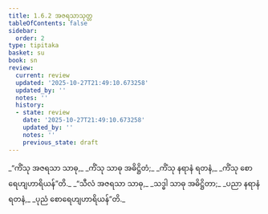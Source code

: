 ```yaml
---
title: 1.6.2 အဇရသာသုတ္တ
tableOfContents: false
sidebar:
  order: 2
type: tipitaka
basket: su
book: sn
review:
  current: review
  updated: '2025-10-27T21:49:10.673258'
  updated_by: ''
  notes: ''
  history:
  - state: review
    date: '2025-10-27T21:49:10.673258'
    updated_by: ''
    notes: ''
    previous_state: draft
---
```



<ReviewStatus review={frontmatter.review} showDetails={true} />

<HypothesisAnnotation frontmatter={frontmatter} />

<DynamicBreadcrumb />

<Division number="52" book="sn" e="ch" v="18" p="287">

<Paragraph number="290" type="verses" book="sn">
_“ကိံသု အဇရသာ သာဓု,_  
_ကိံသု သာဓု အဓိဋ္ဌိတံ;_  
_ကိံသု နရာနံ ရတနံ,_  
_ကိံသု စောရေဟျဟာရိယန်”တိ._  

</Paragraph>

<Paragraph number="291" type="verses" book="sn">
_“သီလံ အဇရသာ သာဓု,_  
_သဒ္ဓါ သာဓု အဓိဋ္ဌိတာ;_  
_ပညာ နရာနံ ရတနံ,_  
_ပုညံ စောရေဟျဟာရိယန်”တိ._
</Paragraph>
</Division>